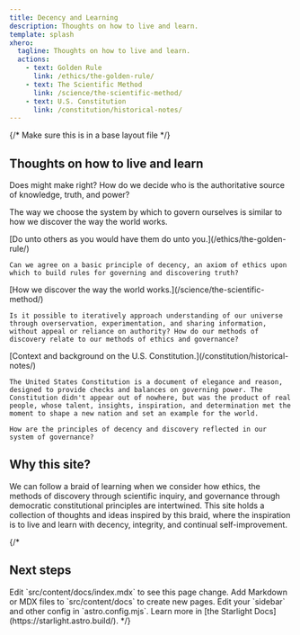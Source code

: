 ```yaml
---
title: Decency and Learning
description: Thoughts on how to live and learn.
template: splash
xhero:
  tagline: Thoughts on how to live and learn.
  actions:
    - text: Golden Rule
      link: /ethics/the-golden-rule/
    - text: The Scientific Method
      link: /science/the-scientific-method/
    - text: U.S. Constitution
      link: /constitution/historical-notes/
---
```


{/* Make sure this is in a base layout file */}


## Thoughts on how to live and learn

Does might make right? How do we decide who is the authoritative source of knowledge, truth, and power?

The way we choose the system by which to govern ourselves is similar to how we discover the way the world works.

<CardGrid>
  <Card title="The Golden Rule">
    [Do unto others as you would have them do unto you.](/ethics/the-golden-rule/)

    Can we agree on a basic principle of decency, an axiom of ethics upon which to build rules for governing and discovering truth?
  </Card>
  <Card title="The Scientific Method">
    [How we discover the way the world works.](/science/the-scientific-method/)

    Is it possible to iteratively approach understanding of our universe through overservation, experimentation, and sharing information, without appeal or reliance on authority? How do our methods of discovery relate to our methods of ethics and governance?
  </Card>
  <Card title="U.S. Constitution">
    [Context and background on the U.S. Constitution.](/constitution/historical-notes/)

    The United States Constitution is a document of elegance and reason, designed to provide checks and balances on governing power. The Constitution didn't appear out of nowhere, but was the product of real people, whose talent, insights, inspiration, and determination met the moment to shape a new nation and set an example for the world.

    How are the principles of decency and discovery reflected in our system of governance?
  </Card>
</CardGrid>

## Why this site?

We can follow a braid of learning when we consider how ethics, the methods of discovery through scientific inquiry, and governance through democratic constitutional principles are intertwined. This site holds a collection of thoughts and ideas inspired by this braid, where the inspiration is to live and learn with decency, integrity, and continual self-improvement.

{/*
## Next steps

<CardGrid stagger>
	<Card title="Update content" icon="pencil">
		Edit `src/content/docs/index.mdx` to see this page change.
	</Card>
	<Card title="Add new content" icon="add-document">
		Add Markdown or MDX files to `src/content/docs` to create new pages.
	</Card>
	<Card title="Configure your site" icon="setting">
		Edit your `sidebar` and other config in `astro.config.mjs`.
	</Card>
	<Card title="Read the docs" icon="open-book">
		Learn more in [the Starlight Docs](https://starlight.astro.build/).
	</Card>
</CardGrid>
*/}
